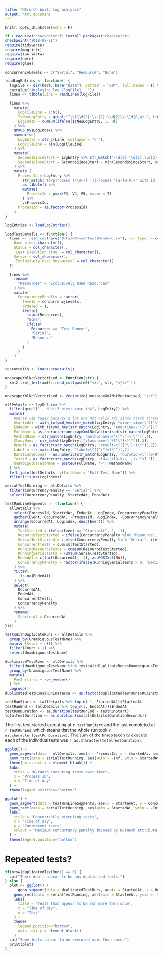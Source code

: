 ```yaml
---
title: "NCrunch build log analysis"
output: html_document
---
```


```r
knitr::opts_chunk$set(echo = F)
```

```r
if (!require("checkpoint")) install.packages("checkpoint")
checkpoint("2018-08-01")
require(tidyverse)
require(magrittr)
require(lubridate)
require(here)
require(glue)
```

```r
concurrencyLevels <- c("Serial", "Resource", "None")

loadLogEntries <- function() {
  logFile <- dir(here::here("Data"), pattern = "20*", full.names = T) %>% sort() %>% tail(1)
  cat(glue("Analysing log {logFile}..."))
  lines <- tibble(Line = readLines(logFile))

  lines %>%
    mutate(
      LogFileLine = 1:n(),
      IsNewLogEntry = grepl("^\\[\\d{2}:\\d{2}:\\d{2}\\.\\d{0,4}-", Line) | grepl("^ENGINE - ", Line) | grepl("^Process \\d+: \\d{2}:\\d{2}:\\d{2}\\.\\d{0,4}", Line),
      LogIndex = cumsum(ifelse(IsNewLogEntry, 1, 0))
    ) %>%
    group_by(LogIndex) %>%
    summarise(
      LogEntry = str_c(Line, collapse = "\n"),
      LogFileLine = min(LogFileLine)
    ) %>%
    mutate(
      SecondsSinceStart = LogEntry %>% str_match("\\d{2}:\\d{2}:\\d{2}(?:\\.\\d{1,4})?") %>% hms() %>% seconds() %>% as.numeric(),
      SecondsSinceStart = SecondsSinceStart - min(SecondsSinceStart, na.rm = T)
    ) %>%
    mutate (
      ProcessId = LogEntry %>%
        str_match("([Pp]rocess (\\d+)[ :]|Process '[a-f0-9]+' with id (\\d+)|Process ID '(\\d+)')") %>%
        as.tibble() %>%
        mutate(
          ProcessId = pmax(V3, V4, V5, na.rm = T)
        ) %>%
        .$ProcessId,
      ProcessId = as.factor(ProcessId)
    )
}

logEntries <- loadLogEntries()
```

```r
loadTestDetails <- function() {
  lines <- read_csv(here("Data/NCrunchTestsWindow.csv"), col_types = cols(
    Name = col_character(),
    Status = col_character(),
    `Last Execution Time` = col_character(),
    Server = col_character(),
    `Exclusively Used Resources` = col_character()
  ))

  lines %>%
    rename(
      "Resources" = "Exclusively Used Resources"
    ) %>%
    mutate(
      ConcurrencyPenalty = factor(
        levels = concurrencyLevels,
        ordered = T,
        ifelse(
          is.na(Resources),
          "None",
          ifelse(
            Resources == "Test Runner",
            "Serial",
            "Resource"
          )
        )
      )
    )
}

testDetails <- loadTestDetails()
```

```r
unescapeXmlNotVectorised <- function(str) {
  xml2::xml_text(xml2::read_xml(paste0("<x>", str, "</x>")))
}

unescapeXmlNotVectorised <- Vectorize(unescapeXmlNotVectorised, "str")

allDetails <- logEntries %>%
  filter(grepl(" - NUnit3 <test-case id=", LogEntry)) %>%
  mutate(
    #parse via regex because a lot are not valid XML since stack straces span multiple log lines, which I haven't tried to recombine
    StartedAt = with_tz(ymd_hms(str_match(LogEntry, "start-time=\"([^\"]+)\"")[,2]), tzone = "Pacific/Auckland"),
    EndedAt = with_tz(ymd_hms(str_match(LogEntry, "end-time=\"([^\"]+)\"")[,2]), tzone = "Pacific/Auckland"),
    FullName = as.character(unescapeXmlNotVectorised(str_match(LogEntry, "fullname=\"([^\"]+)\"")[,2])),
    MethodName = str_match(LogEntry, "methodname=\"([^\"]+)\"")[,2],
    ClassName = str_match(LogEntry, "classname=\"([^\"]+)\"")[,2],
    Result = as.factor(str_match(LogEntry, "result=\"([^\"]+)\"")[,2]),
    Label = str_match(LogEntry, "label=\"([^\"]+)\"")[,2],
    DurationSeconds = as.numeric(str_match(LogEntry, "duration=\"([0-9\\.]+)\"")[,2]),
    TestId = as.factor(str_match(LogEntry, "id=\"([0-9\\.]+)\"")[,2]),
    UnambiguousTestName = paste0(FullName, ">", MethodName)
  ) %>%
  left_join(testDetails, c(FullName = "Full Test Name")) %>%
  filter(!is.na(LogIndex))

serialTestRunning <- allDetails %>%
  filter(ConcurrencyPenalty == "Serial") %>%
  select(ConcurrencyPenalty, StartedAt, EndedAt)

testRunLineSegments <- (function() {
  allDetails %>%
    select(ProcessId, StartedAt, EndedAt, LogIndex, ConcurrencyPenalty) %>%
    gather(Event, OccurredAt, -ProcessId, -LogIndex, -ConcurrencyPenalty) %>%
    arrange(OccurredAt, LogIndex, desc(Event)) %>%
    mutate(
      TestStarted = ifelse(Event == "StartedAt", 1, -1),
      ResourceTestStarted = ifelse(ConcurrencyPenalty %in% "Resource", ifelse(Event == "StartedAt", 1, -1), 0),
      SerialTestStarted = ifelse(ConcurrencyPenalty %in% "Serial", ifelse(Event == "StartedAt", 1, -1), 0),
      ConcurrentTests = cumsum(TestStarted),
      RunningResourceTests = cumsum(ResourceTestStarted),
      RunningSerialTests = cumsum(SerialTestStarted),
      EndedAt = c(tail(OccurredAt, -1), as.POSIXct(NA)),
      ConcurrencyPenalty = factor(ifelse(RunningSerialTests > 0, "Serial", ifelse(RunningResourceTests > 0, "Resource", "None")), levels = concurrencyLevels, ordered = T)
    ) %>%
    filter(
      !is.na(EndedAt)
    ) %>%
    select(
      OccurredAt,
      EndedAt,
      ConcurrentTests,
      ConcurrencyPenalty
    ) %>%
    rename(
      StartedAt = OccurredAt
    )
})()

testsWithDuplicateRuns <- allDetails %>%
  group_by(UnambiguousTestName) %>%
  mutate (Count = n()) %>%
  filter(Count > 1) %>%
  select(UnambiguousTestName)

duplicatedTestRuns <- allDetails %>%
  filter(UnambiguousTestName %in% testsWithDuplicateRuns$UnambiguousTestName) %>%
  group_by(UnambiguousTestName) %>%
  mutate(
    RunInstance = row_number()
  ) %>%
  ungroup()
duplicatedTestRuns$RunInstance <- as.factor(duplicatedTestRuns$RunInstance)
```

```r
testRunStart <- (allDetails %>% top_n(-1, StartedAt))$StartedAt
testRunEnd <- (allDetails %>% top_n(1, EndedAt))$EndedAt
testRunDuration <- as.duration(testRunEnd - testRunStart)
totalTestDuration <- as.duration(sum(allDetails$DurationSeconds))
```

The first test started executing at `r testRunStart` and the last completed at `r testRunEnd`, which means that the whole run took `r as.character(testRunDuration)`. The sum of the times taken to execute each of the individual tests was `r as.character(totalTestDuration)`.

```r
ggplot() +
  geom_segment(data = allDetails, aes(x = ProcessId, y = StartedAt, xend = ProcessId, yend = EndedAt, colour = ConcurrencyPenalty), size = 1) +
  geom_rect(data = serialTestRunning, aes(xmin = -Inf, ymin = StartedAt, xmax = Inf, ymax = EndedAt), alpha = 0.1, fill = "red") +
  theme(axis.text.x = element_blank()) +
  labs(
    title = "NCrunch executing tests over time",
    x = "Process ID",
    y = "Time of day"
  ) +
  theme(legend.position="bottom")
```
```r
ggplot() +
  geom_segment(data = testRunLineSegments, aes(x = StartedAt, y = ConcurrentTests, xend = EndedAt, yend = ConcurrentTests, colour = ConcurrencyPenalty), size = 3) +
  geom_rect(data = serialTestRunning, aes(xmin = StartedAt, ymin = -Inf, xmax = EndedAt, ymax = Inf), alpha = 0.1, fill = "red") +
  labs(
    title = "Concurrently executing tests",
    x = "Time of day",
    y = "Concurrent tests",
    colour = "Maximum concurrency penalty imposed by NCrunch attributes"
  ) +
  theme(legend.position="bottom")
```

# Repeated tests?

```r
if(nrow(duplicatedTestRuns) == 0) {
  cat("There don't appear to be any duplicated tests.")
} else {
  plot <- ggplot() +
      geom_segment(data = duplicatedTestRuns, aes(x = StartedAt, y = UnambiguousTestName, xend = EndedAt, yend = UnambiguousTestName, colour = RunInstance), size = 1) +
    geom_rect(data = serialTestRunning, aes(xmin = StartedAt, ymin = -Inf, xmax = EndedAt, ymax = Inf), alpha = 0.1, fill = "red") +
    labs(
      title = "Tests that appear to be run more than once",
      x = "Time of day",
      y = "Test"
    ) +
    theme(
      legend.position="bottom",
      axis.text.y = element_blank()
    )
  cat("Some tests appear to be executed more than once.")
  print(plot)
}
```
